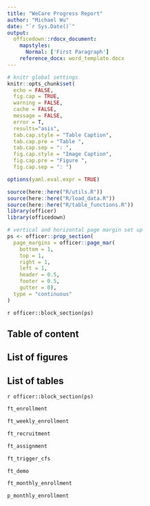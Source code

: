 ```yaml
---
title: "WeCare Progress Report"
author: "Michael Wu"
date: "`r Sys.Date()`"
output: 
  officedown::rdocx_document:
    mapstyles:
      Normal: ['First Paragraph']
    reference_docx: word_template.docx
---
```


```r
# knitr global settings
knitr::opts_chunk$set(
  echo = FALSE, 
  fig.cap = TRUE,
  warning = FALSE, 
  cache = FALSE,
  message = FALSE,
  error = T,
  results="asis",
  tab.cap.style = "Table Caption",
  tab.cap.pre = "Table ",
  tab.cap.sep = ": ",
  fig.cap.style = "Image Caption",
  fig.cap.pre = "Figure ",
  fig.cap.sep = ": ")

options(yaml.eval.expr = TRUE)

source(here::here("R/utils.R"))
source(here::here("R/load_data.R"))
source(here::here("R/table_functions.R"))
library(officer)
library(officedown)
```

```r
# vertical and horizontal page margin set up
ps <- officer::prop_section(
  page_margins = officer::page_mar(
    bottom = 1,
    top = 1,
    right = 1,
    left = 1,
    header = 0.5,
    footer = 0.5,
    gutter = 0),
  type = "continuous"
)
```

`r officer::block_section(ps)`
\newpage

## Table of content

<!---BLOCK_TOC--->

## List of figures

<!---BLOCK_TOC{seq_id: 'fig'}--->

## List of tables

<!---BLOCK_TOC{seq_id: 'tab'}--->

`r officer::block_section(ps)`
\newpage

<!---BLOCK_LANDSCAPE_START--->

```r
ft_enrollment
```

\newpage

```r
ft_weekly_enrollment
```

\newpage

```r
ft_recruitment
```

\newpage

```r
ft_assignment
```

\newpage

<!---BLOCK_LANDSCAPE_STOP--->

```r
ft_trigger_cfs
```

\newpage

<!---BLOCK_LANDSCAPE_START--->

```r
ft_demo
```

\newpage

<!---BLOCK_LANDSCAPE_STOP--->

```r
ft_monthly_enrollment
```

\newpage

<!---BLOCK_LANDSCAPE_START--->

```r
p_monthly_enrollment
```

<!---BLOCK_LANDSCAPE_STOP--->
